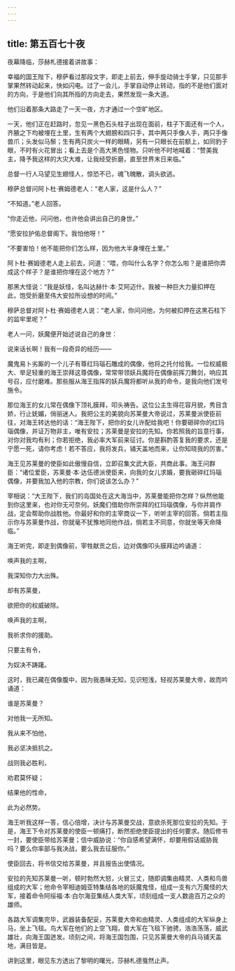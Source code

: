 ```yaml
---
---
---
```

title: 第五百七十夜
---






夜幕降临，莎赫札德接着讲故事：





幸福的国王陛下，穆萨看过那段文字，即走上前去，伸手旋动骑士手掌，只见那手掌果然转动起来，快如闪电。过了一会儿，手掌自动停止转动，指的不是他们面对的方向，于是他们向其所指的方向走去，果然发现一条大道。

他们沿着那条大路走了一天一夜，方才通过一个空旷地区。

一天，他们正在赶路时，忽见一黑色石头柱子出现在面前，柱子下面还有一个人，齐腋之下均被埋在土里，生有两个大翅膀和四只手，其中两只手像人手，两只手像兽爪；头发似马鬃；生有两只炭火一样的眼睛，另有一只眼长在前额上，如同豹子眼，不时有火花冒出；看上去是个高大黑色怪物。只听他不时地喊着：“赞美我主，降予我这样的大灾大难，让我经受折磨，直至世界末日来临。”

总督一行人马望见生翅怪人，惊恐不已，魂飞魄散，调头欲逃。

穆萨总督问阿卜杜·赛姆德老人：“老人家，这是什么人？”

“不知道。”老人回答。

“你走近他，问问他，也许他会讲出自己的身世。”

“愿安拉护佑总督阁下。我怕他呀！”

“不要害怕！他不能把你们怎么样，因为他大半身埋在土里。”

阿卜杜·赛姆德老人走上前去，问道：“喂，你叫什么名字？你怎么啦？是谁把你弄成这个样子？是谁把你埋在这个地方？”

那黑大怪说：“我是妖怪，名叫达赫什·本·艾阿迈什。我被一种巨大力量扣押在此，饱受折磨至伟大安拉所设想的时间。”

穆萨总督对阿卜杜·赛姆德老人说：“老人家，你问问他，为何被扣押在这黑石柱下的监牢里呢？”





老人一问，妖魔便开始述说自己的身世：

说来话长啊！我有一段奇异的经历——

魔鬼易卜劣厮的一个儿子有尊红玛瑙石雕成的偶像，他将之托付给我。一位权威极大、举足轻重的海王崇拜这尊偶像，常常带领妖兵魔将在偶像前挥刀舞剑，响应其号召，应付磨难。那些服从海王指挥的妖兵魔将都听从我的命令，是我向他们发号施令。

那位海王的女儿常在偶像下顶礼膜拜，叩头祷告。这位公主生得花容月貌，秀目含娇，行止妩媚，俏丽迷人。我把公主的美貌向苏莱曼大帝说过，苏莱曼派使臣前往，对海王转达他的话：“海王陛下，把你的女儿许配给我吧！你要砸碎你的红玛瑙偶像，并证万物非主，唯有安拉；苏莱曼是安拉的先知。你若照我的旨意行事，对你对我均有利；你若拒绝，我必率大军前来征讨。你是斟酌答复我的要求，还是宁愿一死，请你考虑！若不答应，我将发兵，铺天盖地而来，让你知晓我的厉害。”

海王见苏莱曼的使臣如此傲慢自信，立即召集文武大臣，共商此事。海王问群臣：“诸位爱臣，苏莱曼·本·达伍德派使臣来，向我的女儿求婚，要我砸碎红玛瑙偶像，并要我加入他的宗教，你们说该怎么办？”

宰相说：“大王陛下，我们的岛国处在这大海当中，苏莱曼能把你怎样？纵然他能到你这里来，也对你无可奈何。妖魔们借助你所崇拜的红玛瑙偶像，与你并肩作战，定会帮助你战胜他。你最好和你的主宰商议一下，听听主宰的回答。倘若主指示你与苏莱曼作战，你就毫不犹豫地同他作战，倘若主不同意，你就坐等天命降临。”

海王听完，即走到偶像前，宰牲献贡之后，边对偶像叩头膜拜边吟诵道：


唤声我的主啊，

我深知你力大出殊。

却有苏莱曼，

欲把你的权威破除。

唤声我的主啊，

我祈求你的援助。

只要主有令，

为奴决不踌躇。



这时，我已藏在偶像腹中，因为我愚昧无知，见识短浅，轻视苏莱曼大帝，故而吟诵道：


谁是苏莱曼？

对他我一无所知。

我从来不怕他，

我必坚决抵抗之。

战则我必胜利，

劝君莫怀疑；

结果他的性命，

此为必然势。



海王听我这样一答，信心倍增，决计与苏莱曼交战，意欲杀死那位安拉的先知。于是，海王下令对苏莱曼的使臣一顿痛打，断然拒绝使臣提出的任何要求。随后修书一封，要使臣带给苏莱曼；信中威胁说：“你自感希望满怀，却要用假话威胁我吗？要么你率部与我决战，要么我去征服你。”

使臣回去，将书信交给苏莱曼，并且报告出使情况。

安拉的先知苏莱曼一听，顿时勃然大怒，火冒三丈，随即调集由精灵、人类和鸟兽组成的大军；他命令宰相迪姆亚特集结各地的妖魔鬼怪，组成一支有六万魔怪的大军，接着命令阿绥福·本·白尔海亚集结人类大军，顷刻组成一支人数逾百万之众的雄师。

各路大军调集完毕，武器装备配妥，苏莱曼大帝和由精灵、人类组成的大军纵身上马，坐上飞毯。鸟大军在他们的上空飞翔，兽大军在飞毯下驰骋，浩浩荡荡，威武雄壮，向海王国迸发。顷刻之间，将海王国包围，只见苏莱曼大帝的兵马铺天盖地，满目皆是。





讲到这里，眼见东方透出了黎明的曙光，莎赫札德戛然止声。